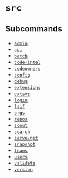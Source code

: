 # `src`

## Subcommands


* [`admin`](./references/admin)
* [`api`](./references/api)
* [`batch`](./references/batch)
* [`code-intel`](./references/code-intel)
* [`codeowners`](./references/codeowners)
* [`config`](./references/config)
* [`debug`](./references/debug)
* [`extensions`](./references/extensions)
* [`extsvc`](./references/extsvc)
* [`login`](./references/login)
* [`lsif`](./references/lsif)
* [`orgs`](./references/orgs)
* [`repos`](./references/repos)
* [`scout`](./references/scout)
* [`search`](./references/search)
* [`serve-git`](./references/serve-git)
* [`snapshot`](./references/snapshot)
* [`teams`](./references/teams)
* [`users`](./references/users)
* [`validate`](./references/validate)
* [`version`](./references/version)
